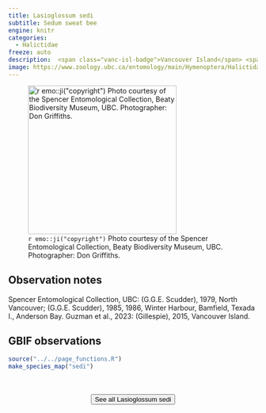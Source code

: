 ```yaml
---
title: Lasioglossum sedi
subtitle: Sedum sweat bee
engine: knitr
categories:
  - Halictidae
freeze: auto
description:  <span class="vanc-isl-badge">Vancouver Island</span> <span class="lower-mainland-badge">Lower Mainland</span> <span class="coast-badge">Coast</span>
image: https://www.zoology.ubc.ca/entomology/main/Hymenoptera/Halictidae/Lasioglossum%20sedi%20female%20(3lateral)%20.jpg
---
```

![`r emo::ji("copyright")` Photo courtesy of the Spencer Entomological Collection, Beaty Biodiversity Museum, UBC. Photographer: Don Griffiths.](https://www.zoology.ubc.ca/entomology/main/Hymenoptera/Halictidae/Lasioglossum%20sedi%20female%20(3lateral)%20.jpg){height=300}

## Observation notes  
Spencer Entomological Collection, UBC: (G.G.E. Scudder), 1979, <span class="hl-place-name">North <span class="hl-place-name">Vancouver</span></span>; (G.G.E. Scudder), 1985, 1986, Winter Harbour, <span class="hl-place-name">Bamfield</span>, Texada I., Anderson Bay. Guzman et al., 2023: (Gillespie), 2015, <span class="hl-place-name"><span class="hl-place-name"><span class="hl-place-name">Vancouver</span> Is</span>land</span>.

## GBIF observations  


```r
source("../../page_functions.R")
make_species_map("sedi")
```
<br><br>
<center>


<a href="https://www.zoology.ubc.ca/entomology/main/Hymenoptera/Halictidae/Lasioglossum%20sedi.php"><button type="button" class="btn btn-secondary">See all Lasioglossum sedi <i class="fa-solid fa-arrow-up-right-from-square"></i> </button></a>
</center>
